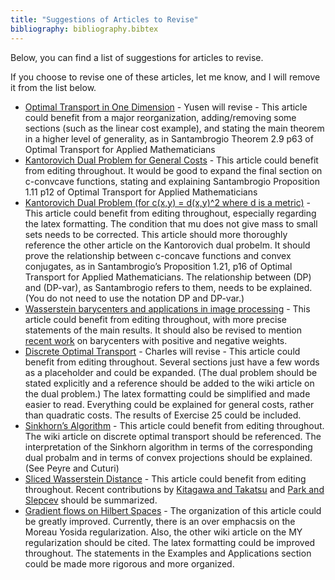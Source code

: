 ```yaml
---
title: "Suggestions of Articles to Revise"
bibliography: bibliography.bibtex
---
```


Below, you can find a list of suggestions for articles to revise.

If you choose to revise one of these articles, let me know, and I will remove it from the list below.

 
-   [Optimal Transport in One Dimension](https://www.otwiki.xyz/wiki/Optimal_Transport_in_One_Dimension) - Yusen will revise - This article could benefit from a major reorganization, adding/removing some sections (such as the linear cost example), and stating the main theorem in a higher level of generality, as in Santambrogio Theorem 2.9 p63 of Optimal Transport for Applied Mathematicians
- [Kantorovich Dual Problem for General Costs](https://www.otwiki.xyz/wiki/Kantorovich_Dual_Problem_(for_general_costs)) - This article could benefit from editing throughout. It would be good to expand the final section on c-convcave functions, stating and explaining Santambrogio Proposition 1.11 p12 of Optimal Transport for Applied Mathematicians
- [Kantorovich Dual Problem (for c(x,y) = d(x,y)^2 where d is a metric)](https://www.otwiki.xyz/wiki/Kantorovich_Dual_Problem_(for_c(x,y)_%3D_d(x,y)%5E2_where_d_is_a_metric)) - This article could benefit from editing throughout, especially regarding the latex formatting. The condition that mu does not give mass to small sets needs to be corrected. This article should more thoroughly reference the other article on the Kantorovich dual probelm. It should prove the relationship between c-concave functions and convex conjugates, as in Santambrogio's Proposition 1.21, p16 of Optimal Transport for Applied Mathematicians. The relationship between (DP) and (DP-var), as Santambrogio refers to them, needs to be explained. (You do not need to use the notation DP and DP-var.)
- [Wasserstein barycenters and applications in image processing](https://www.otwiki.xyz/wiki/Wasserstein_barycenters_and_applications_in_image_processing) - This article could benefit from editing throughout, with more precise statements of the main results. It should also be revised to mention [recent work](https://arxiv.org/abs/2411.06838) on barycenters with positive and negative weights.
- [Discrete Optimal Transport](https://www.otwiki.xyz/wiki/Discrete_Optimal_Transport) - Charles will revise - This article could benefit from editing throughout. Several sections just have a few words as a placeholder and could be  expanded. (The dual problem should be stated explicitly and a reference should be added to the wiki article on the dual problem.) The latex formatting could be simplified and made easier to read. Everything could be explained for general costs, rather than quadratic costs. The results of Exercise 25 could be included.
- [Sinkhorn's Algorithm](https://www.otwiki.xyz/wiki/Sinkhorn%27s_Algorithm) - This article could benefit from editing throughout. The wiki article on discrete optimal transport should be referenced. The interpretation of the Sinkhorn algorithm in terms of the corresponding dual probalm and in terms of convex projections should be explained. (See Peyre and Cuturi)
- [Sliced Wasserstein Distance](https://www.otwiki.xyz/wiki/Sliced_Wasserstein_Distance) - This article could benefit from editing throughout. Recent contributions by [Kitagawa and Takatsu](https://arxiv.org/abs/2311.15874) and [Park and Slepcev](https://arxiv.org/abs/2311.05134) should be summarized.
- [Gradient flows on Hilbert Spaces](https://www.otwiki.xyz/wiki/Gradient_flows_in_Hilbert_spaces) - The organization of this article could be greatly improved. Currently, there is an over emphacsis on the Moreau Yosida regularization. Also, the other wiki article on the MY regularization should be cited. The latex formatting could be improved throughout. The statements in the Examples and Applications section could be made more rigorous and more organized.